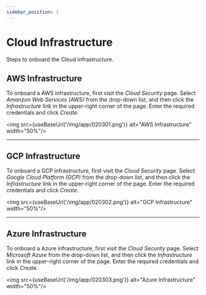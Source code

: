 ```yaml
---
sidebar_position: 1
---
```


# Cloud Infrastructure

Steps to onboard the Cloud Infrastructure.

## AWS Infrastructure

To onboard a AWS infrastructure, first visit the *Cloud Security* page. Select *Amanzon Web Services (AWS)* from the drop-down list, and then click the *Infrastructure* link in the upper-right corner of the page. Enter the required credentials and click *Create*.

<img src={useBaseUrl('/img/app/020301.png')} alt="AWS Infrastructure" width="50%"/>

---

## GCP Infrastructure

To onboard a GCP infrastructure, first visit the *Cloud Security* page. Select *Google Cloud Platform (GCP)* from the drop-down list, and then click the *Infrastructure* link in the upper-right corner of the page. Enter the required credentials and click *Create*.

<img src={useBaseUrl('/img/app/020302.png')} alt="GCP Infrastructure" width="50%"/>

---

## Azure Infrastructure

To onboard a Azure infrastructure, first visit the *Cloud Security* page. Select *Microsoft Azure* from the drop-down list, and then click the *Infrastructure* link in the upper-right corner of the page. Enter the required credentials and click *Create*.

<img src={useBaseUrl('/img/app/020303.png')} alt="Azure Infrastructure" width="50%"/>
